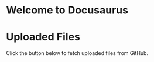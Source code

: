 
# Welcome to Docusaurus

<FileUpload />

# Uploaded Files

Click the button below to fetch uploaded files from GitHub.

<GitHubFilesFetcher />
